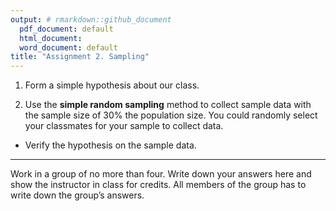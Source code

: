 ```yaml
---
output: # rmarkdown::github_document
  pdf_document: default
  html_document:
  word_document: default
title: "Assignment 2. Sampling" 
---
```


1. Form a simple hypothesis about our class.  

2. Use the **simple random sampling** method to collect sample data with the sample size of 30% the population size. You could randomly select your classmates for your sample to collect data. 

- Verify the hypothesis on the sample data.

---

Work in a group of no more than four. Write down your answers here and show the instructor in class for credits. All members of the group has to write down the group's answers. 
